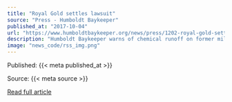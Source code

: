 ```yaml
---
title: "Royal Gold settles lawsuit"
source: "Press - Humboldt Baykeeper"
published_at: "2017-10-04"
url: "https://www.humboldtbaykeeper.org/news/press/1202-royal-gold-settles-lawsuit"
description: "Humboldt Baykeeper warns of chemical runoff on former mill sites10/4/17The Arcata-based soil company Royal Gold LLC recently settled a federal civil lawsuit filed by Humboldt Baykeeper that alleged the company allowed harmful chemicals at its Glendale soil mixing facility to contaminate the Mad River and the nearby Mill Creek.&nbsp;The company agreed to make a variety of infrastructure changes to prevent contaminated runoff from entering soil and groundwater."
image: "news_code/rss_img.png"
---
```



  Published: {{< meta published_at >}}
  

  Source: {{< meta source >}}
  

  [Read full article]({{< meta url >}})
  


